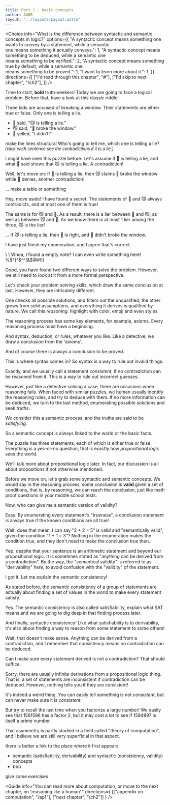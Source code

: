 ```yaml
---
title: Part 1 - basic concepts
author: AABB
layout: "../layouts/Layout.astro"
---
```



<Choice
  info="What is the difference between syntactic and semantic concepts in logic?"
  options={{
    "A syntactic concept means something one wants to convey by a statement, while a semantic \
one means something it actually conveys.": 1,
    "A syntactic concept means something to be deduced, while a semantic one \
means something to be verified.": 2,
    "A syntactic concept means something true by default, while a semantic one \
means something to be proved.": 1,
    "I want to learn more about it.": 1,
  }}
  directions={[
    ["I'd read through this chapter", "#"],
    ["I'd skip to next chapter", "/ch2"],
  ]}
/>

<Teacher>

Time to start, <b>**bold**</b> truth-seekers! Today we are going to face a logical problem.
Before that, have a look at this classic riddle:

Three kids are accused of breaking a window. Their statements are either true or false. Only one is telling a lie.

- 🐶 said, <span id="stmt1" onClick="
var stmt1 = document.getElementById('stmt1');
var stmt2 = document.getElementById('stmt2');
var stmt3 = document.getElementById('stmt3');
function click() {
  stmt1.classList.remove('red-borders');
  stmt2.classList.add('red-borders');
  stmt3.classList.add('red-borders');
};
click()">"😼 is telling a lie."</span>
- 😼 said, <span id="stmt2"  onClick="
var stmt1 = document.getElementById('stmt1');
var stmt2 = document.getElementById('stmt2');
var stmt3 = document.getElementById('stmt3');
function click() {
  stmt1.classList.remove('red-borders');
  stmt2.classList.remove('red-borders');
  stmt3.classList.remove('red-borders');
};
click()">"🐰 broke the window."</span>
- 🐰 yelled, <span id="stmt3" onClick="
var stmt1 = document.getElementById('stmt1');
var stmt2 = document.getElementById('stmt2');
var stmt3 = document.getElementById('stmt3');
function click() {
  stmt1.classList.add('red-borders');
  stmt2.classList.add('red-borders');
  stmt3.classList.remove('red-borders');
};
click()">"I didn't!"</span>

<style>.red-borders \{ border: 1px solid red;\}</style>

<TodoModal>
make the lines structural
</TodoModal>
Who's going to tell me, which one is telling a lie?
<i style="font-family: Arial, Helvetica, sans-serif;">(click
each sentence see the contradictions if it is a lie.)</i>

</Teacher>

<Student name="A">

I might have seen this puzzle before. Let's assume if 🐰 is telling a lie,
and what 🐶 said shows that 😼 is telling a lie. A contradiction!

Well, let's move on: if 🐶 is telling a lie, then 😼 claims 🐰 broke the window while
🐰 denies, another contradiction!

...
<TodoModal>
make a table or something
</TodoModal>

</Student>

<Student name="B">

Hey, move aside! I have found a secret. The statements of 🐶 and 😼
always contradicts, and at most one of them is true!

The same is for 😼 and 🐰. As a result, there is a lier between 🐶
and 😼, as well as between 😼 and 🐰. As we know there is at most
1 lier among the three, 😼 is the lier!

</Student>

<Student name="A">

... If 😼 is telling a lie, then 🐶 is right, and 🐰 didn't broke the window.

I have just finish my enumeration, and I agree that's correct.
</Student>

<Student name="you">

\ \ Whoa, I found a empty note? I can even write something here!  %$^(^$^^(&$@#!))

</Student>

<Teacher>

Good, you have found two different ways to solve the problem.
However, we still need to look at it from a more formal perspective.

Let's check your problem solving skills, which draw the same conclusion at last.
However, they are intricately different.

One checks all possible solutions, and filters out the unqualified;
the other grows from solid assumptions, and everything it derives is qualified
by nature. We call this *reasoning*.
<TodoModal>
highlight with color, emoji and even styles
</TodoModal>

The reasoning process has some key elements, for example, axioms.
Every reasoning process must have a beginning.

And syntax, deduction, or rules, whatever you like. Like a detective, we draw a conclusion
from the 'axioms'.

And of course there is always a conclusion to be proved.

</Teacher>

<Student name="B">

This is where syntax comes in? So syntax is a way to rule out invalid
things.

</Student>

<Teacher>

Exactly, and we usually call a statement *consistent*, if no contradiction
can be reasoned from it. This is a way to rule out incorrect guesses.

However, just like a detective solving a case, there are occasions when reasoning
fails. When faced with similar puzzles, we human usually identify the reasoning rules,
and try to deduce with them. If no more information can be deduced, we turn to the
last method, enumerating possible solutions and seek *truths*.

We consider this a semantic process, and the truths are said to be *satisfying*.
</Teacher>

<Student name="A">

So a semantic concept is always linked to the world or the basic facts.

</Student>

<Teacher>

The puzzle has three statements, each of which is either true or false.
Everything is a yes-or-no question, that is exactly how *propositional logic* sees the world.

We'll talk more about propositional logic later. In fact, our discussion is all about
propositions if not otherwise mentioned.

Before we move on, let's grab some syntactic and semantic concepts. We would say
in the reasoning process, some conclusion is **valid** given a set of conditions,
that is, by reasoning, we can reach the conclusion, just like math proof questions
in your middle school tests.

Now, who can give me a semantic version of validity?

</Teacher>

<Student name="A">

Easy. By enumerating every statement's "trueness", a conclusion statement is always true
if the known conditions are all true!

Wait, does that mean, I can say "2 + 2 = 5" is valid and "semantically valid",
given the condition "1 + 1 = 3"? Nothing in the enumeration makes the
condition true, and they don't need to make the conclusion true then.

</Student>

<Teacher>

Yep, despite that your sentence is an arithmetic statement and beyond our propositional logic.
It is sometimes stated as "anything can be derived from a contradiction".
By the way, the "semantical validity" is referred to as "derivability" here,
to avoid confusion with the "validity" of the statement.

</Teacher>

<Student name="A">

I got it. Let me explain the semantic consistency!

As stated before, the semantic consistency of a group of statements are
actually about finding a set of values in the world to make every statement
satisfy.

</Student>

<Teacher>

Yes. The semantic consistency is also called satisfiability,
<TodoModal>
explain what SAT means
</TodoModal>
and we are going to dig deep in that finding process later.

</Teacher>

<Student name="B">

And finally, syntactic consistency! Like what satisfiability is to derivability,
it's also about finding a way to reason from some statement to some others!

Wait, that doesn't make sense. Anything can be derived from a contradiction,
and I remember that consistency means no contradiction can be deduced.

Can I make sure every statement derived is not a contradiction? That should suffice.

</Student>

<Teacher>

Sorry, there are usually infinite derivations from a propositional logic thing.
That is, a set of statements are inconsistent if contradiction can be deduced.
However, nothing tells you if they are consistent!

It's indeed a weird thing. You can easily tell something is not *consistent*,
but can never make sure it is *consistent*.

But try to recall the last time when you factorize a large number!
We easily see that 1561596 has a factor 2, but it may cost a lot to see if
1594897 is itself a prime number.

That asymmetry is partly studied in a field called "theory of computation",
and I believe we are still very superficial in that aspect.

</Teacher>

<Summary
title="Summary of part 1"
description="what you need to know after reading ..."
>

<TodoModal>
there is better a link to the place where it first appears
</TodoModal>

- semantic (satisfiability, derivability) and syntactic (consistency, validity) concepts
- bbb
</Summary>

<TodoModal>
give some exercises
</TodoModal>

<Guide
info="You can read more about computation, or move to the next chapter, on 'reasoning like a human'."
directions={ [["appendix on computation", "/ap1"], ["next chapter", "/ch2"]] }
/>
